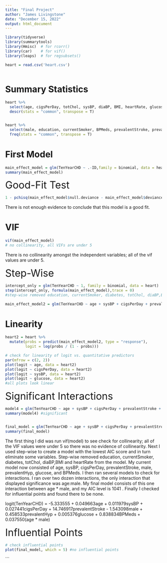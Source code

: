 ---
title: "Final Project"
author: "James Livingstone"
date: "December 15, 2022"
output: html_document
---

```{r setup, include = FALSE}

library(tidyverse)
library(summarytools)
library(Hmisc)  # for rcorr()
library(car)    # for vif()
library(leaps)  # for regsubsets()

heart = read.csv('heart.csv')



```



# Summary Statistics

```{r problem 1a}
heart %>% 
  select(age, cigsPerDay, totChol, sysBP, diaBP, BMI, heartRate, glucose) %>%
  descr(stats = "common", transpose = T)


heart %>% 
  select(male, education, currentSmoker, BPMeds, prevalentStroke, prevalentHyp, diabetes, TenYearCHD) %>%
  freq(stats = "common", transpose = T)
```

# First Model
```{r problem 1b}

main_effect_model = glm(TenYearCHD ~ .-ID,family = binomial, data = heart)
summary(main_effect_model)


```
<font size= "+3"> Good-Fit Test </font>
```{r problem 1c}
1 - pchisq(main_effect_model$null.deviance - main_effect_model$deviance, main_effect_model$df.null - main_effect_model$df.residual)

```

There is not enough evidence to conclude that this model is a good fit.




# VIF
```{r problem 1d}

vif(main_effect_model)
# no collinearity, all VIFs are under 5

```
There is no collinearity amongst the independent variables; all of the vif values are under 5. 
 


<font size= "+3">Step-Wise</font>
```{r problem 1e}
intercept_only = glm(TenYearCHD ~ 1, family = binomial, data = heart)
step(intercept_only, formula(main_effect_model),trace = 0)
#step-wise removed education, currentSmoker, diabetes, totChol, diaBP,BMI and heartRate from the model

main_effect_model2 = glm(TenYearCHD ~ age + sysBP + cigsPerDay + prevalentStroke + male + prevalentHyp + glucose + BPMeds, family = binomial, data = heart)
```



# Linearity
```{r problem 1f}

heart2 = heart %>% 
  mutate(probs = predict(main_effect_model2, type = "response"), 
         logit = log(probs / (1 - probs)))

# check for linearity of logit vs. quantitative predictors
par(mfrow = c(2, 2))
plot(logit ~ age, data = heart2)
plot(logit ~ cigsPerDay, data = heart2)
plot(logit ~ sysBP, data = heart2)
plot(logit ~ glucose, data = heart2)
#all plots look linear


```

<font size= "+3">Significant Interactions</font>
```{r problem 1g}

model4 = glm(TenYearCHD ~ age + sysBP + cigsPerDay + prevalentStroke + male + prevalentHyp + glucose + BPMeds + age * male, family = binomial, data = heart)
summary(model4) #significant


final_model = glm(TenYearCHD ~ age + sysBP + cigsPerDay + prevalentStroke + male + prevalentHyp + glucose + BPMeds + age * male, family = binomial, data = heart)
summary(final_model)

```


The first thing I did was run vif(model) to see check for collinearity; all of the VIF values were under 5 so there was no evidence of collinearity. Next I used step-wise to create a model with the lowest AIC score and in turn eliminate some variables. Step-wise removed education, currentSmoker, diabetes, totChol, diaBP,BMI and heartRate from the model. My current model now consisted of age, sysBP, cigsPerDay, prevalentStroke, male, prevalentHyp, glucose, and BPMeds. I then ran several models to check for interactions. I ran over two dozen interactions, the only interaction that displayed significance was age:male. My final model consists of this one interaction between age * male, and my AIC level is 1041 . Finally I checked for influential points and found there to be none. 

logit(TenYearCHD) = -5.333555 + 0.049663age +  0.011979sysBP + 0.027441cigsPerDay + 14.746917prevalentStroke - 1.543098male + 0.458533prevalentHyp + 0.005376glucose + 0.838834BPMeds + 0.037550(age * male)


<font size= "+3">Influential Points</font>
```{r problem 1h}
# check influential points
plot(final_model, which = 5) #no influential points

```

```